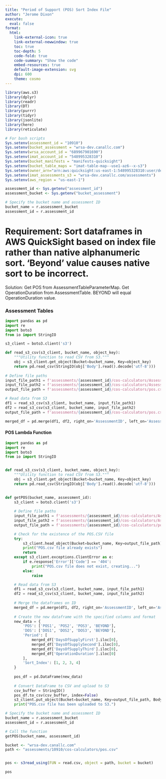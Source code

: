 ```yaml
---
title: "Period of Support (POS) Sort Index File"
author: "Jerome Dixon"
execute: 
  eval: false
format: 
  html: 
    link-external-icon: true
    link-external-newwindow: true
    toc: true
    toc-depth: 5
    code-fold: true
    code-summary: "Show the code"
    embed-resources: true
    default-image-extension: svg
    dpi: 600
    theme: cosmo
---
```


```r

library(aws.s3)
library(dplyr)
library(readr)
library(DT)
library(purrr)
library(tidyr)
library(jsonlite)
library(here)
library(reticulate)

# For bash scripts
Sys.setenv(assessment_id = "10910")
Sys.setenv(bucket_assessment = "wrsa-dev.canallc.com")
Sys.setenv(wrsa_account_id = "689967901690")
Sys.setenv(imat_account_id = "548995328310")
Sys.setenv(bucket_manifests = "manifests-quicksight")
Sys.setenv(bucket_table_maps = "imat-table-map--use1-az6--x-s3")
Sys.setenv(owner_arn="arn:aws:quicksight:us-east-1:548995328310:user/default/AWSReservedSSO_AdministratorAccess_38a624caf67c613f/jdixon3874")
Sys.setenv(imat_assessments_s3 = "wrsa-dev.canallc.com/assessments")
Sys.setenv(aws_region = "us-east-1")

assessment_id <- Sys.getenv("assessment_id")
assessment_bucket <- Sys.getenv("bucket_assessment")

```

```python

# Specify the bucket name and assessment ID
bucket_name = r.assessment_bucket
assessment_id = r.assessment_id

```

# Requirement: Sort dataframes in AWS QuickSight based on index file rather than native alphanumeric sort. 'Beyond' value causes native sort to be incorrect.

Solution: Get POS from AssessmentTableParameterMap. Get OperationDuration from AssessmentTable. BEYOND will equal OperationDuration value.

### Assessment Tables

```python

import pandas as pd
import re
import boto3
from io import StringIO

s3_client = boto3.client('s3')

def read_s3_csv(s3_client, bucket_name, object_key):
    """Utility function to read CSV from S3."""
    obj = s3_client.get_object(Bucket=bucket_name, Key=object_key)
    return pd.read_csv(StringIO(obj['Body'].read().decode('utf-8')))
  
# Define file paths
input_file_path1 = f'assessments/{assessment_id}/cos-calculators/AssessmentTable.csv'
input_file_path2 = f'assessments/{assessment_id}/cos-calculators/AssessmentParameterDataMapTable.csv'
output_file_path = f'assessments/{assessment_id}/cos-calculators/pos.csv'

# Read data from S3
df1 = read_s3_csv(s3_client, bucket_name, input_file_path1)
df2 = read_s3_csv(s3_client, bucket_name, input_file_path2)
output_file_path = f'assessments/{assessment_id}/cos-calculators/pos.csv'

merged_df = pd.merge(df1, df2, right_on='AssessmentID', left_on='AssessmentNumber')

```

#### POS Lambda Function

```python

import pandas as pd
import re
import boto3
from io import StringIO


def read_s3_csv(s3_client, bucket_name, object_key):
    """Utility function to read CSV from S3."""
    obj = s3_client.get_object(Bucket=bucket_name, Key=object_key)
    return pd.read_csv(StringIO(obj['Body'].read().decode('utf-8')))
  

def getPOS(bucket_name, assessment_id):
    s3_client = boto3.client('s3')
    
    # Define file paths
    input_file_path1 = f'assessments/{assessment_id}/cos-calculators/AssessmentTable.csv'
    input_file_path2 = f'assessments/{assessment_id}/cos-calculators/AssessmentParameterDataMapTable.csv'
    output_file_path = f'assessments/{assessment_id}/cos-calculators/pos.csv'

    # Check for the existence of the POS.CSV file
    try:
        s3_client.head_object(Bucket=bucket_name, Key=output_file_path)
        print("POS.csv file already exists")
        return
    except s3_client.exceptions.ClientError as e:
        if e.response['Error']['Code'] == '404':
            print("POS.csv file does not exist, creating...")
        else:
            raise

    # Read data from S3
    df1 = read_s3_csv(s3_client, bucket_name, input_file_path1)
    df2 = read_s3_csv(s3_client, bucket_name, input_file_path2)
    
    # Merge the dataframes on ID
    merged_df = pd.merge(df1, df2, right_on='AssessmentID', left_on='AssessmentNumber')
    
    # Create the new dataframe with the specified columns and format
    new_data = {
        'POS': ['POS1', 'POS2', 'POS3', 'BEYOND'],
        'DOS': ['DOS1', 'DOS2', 'DOS3', 'BEYOND'],
        'Period': [
            merged_df['DaysOfSupplyFirst'].iloc[0],
            merged_df['DaysOfSupplySecond'].iloc[0],
            merged_df['DaysOfSupplyThird'].iloc[0],
            merged_df['OperationDuration'].iloc[0]
        ],
        'Sort_Index': [1, 2, 3, 4]
    }
    
    pos_df = pd.DataFrame(new_data)
    
    # Convert DataFrame to CSV and upload to S3
    csv_buffer = StringIO()
    pos_df.to_csv(csv_buffer, index=False)
    s3_client.put_object(Bucket=bucket_name, Key=output_file_path, Body=csv_buffer.getvalue())
    print("POS.csv file has been uploaded to S3.")

```

```python

# Specify the bucket name and assessment ID
bucket_name = r.assessment_bucket
assessment_id = r.assessment_id

# Call the function
getPOS(bucket_name, assessment_id)

```

```r

bucket <- "wrsa-dev.canallc.com"
path <- "assessments/10910/cos-calculators/pos.csv"


pos <- s3read_using(FUN = read.csv, object = path, bucket = bucket)

pos

```

